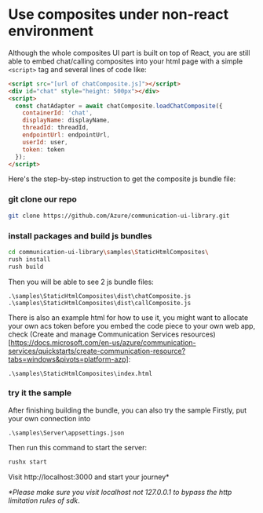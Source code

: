 
<Meta id="use-composite-in-non-react-environment" title="Composites/Use Composite In Non React Environment" />

# Use composites under non-react environment

Although the whole composites UI part is built on top of React, you are still able to embed chat/calling composites into your html page with a simple `<script>` tag and several lines of code like:

```html
<script src="[url of chatComposite.js]"></script>
<div id="chat" style="height: 500px"></div>
<script>
  const chatAdapter = await chatComposite.loadChatComposite({
    containerId: 'chat',
    displayName: displayName,
    threadId: threadId,
    endpointUrl: endpointUrl,
    userId: user,
    token: token
  });
</script>
```

Here's the step-by-step instruction to get the composite js bundle file:

### git clone our repo

```bash
git clone https://github.com/Azure/communication-ui-library.git
```

### install packages and build js bundles

```bash
cd communication-ui-library\samples\StaticHtmlComposites\
rush install
rush build
```

Then you will be able to see 2 js bundle files:

```
.\samples\StaticHtmlComposites\dist\chatComposite.js
.\samples\StaticHtmlComposites\dist\callComposite.js
```

There is also an example html for how to use it, you might want to allocate your own acs token before you embed the code piece to your own web app, check (Create and manage Communication Services resources)[https://docs.microsoft.com/en-us/azure/communication-services/quickstarts/create-communication-resource?tabs=windows&pivots=platform-azp]:

```
.\samples\StaticHtmlComposites\index.html
```

### try it the sample

After finishing building the bundle, you can also try the sample
Firstly, put your own connection into

```
.\samples\Server\appsettings.json
```

Then run this command to start the server:

```bash
rushx start
```

Visit http://localhost:3000 and start your journey\*

_\*Please make sure you visit localhost not 127.0.0.1 to bypass the http limitation rules of sdk_.
